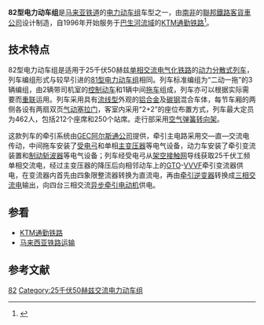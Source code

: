 {{增加來源|time=2014-10-14}}
{{noteTA
|G1=Railway
}}
{{鐵路車輛
|車輛名稱=马来亚铁道82型电力动车组
|公司色=
|圖像=Class 82 KTM Komuter train, Kuala Lumpur.jpg
|圖像說明=
|類型=[[电力动车组|电力动车组]]
|原產國={{SAF}}
|設計=
|製造=[[联合车辆|联合车辆]]
|訂單編號=
|車輛編號=EMU 41~EMU 62
|製造年份=1996年—1997年
|投入服務=
|用戶={{flagicon|MAL}} [[马来亚铁道|马来亚铁道]]
|產量=22组
|輛數=
|編組=3辆（2M1T）
|營運最高速度=120
|設計最高速度=160
|試驗最高速度=
|起動加速度=
|減速度（正常）=
|減速度（緊急）=
|載客量=
|編組載客量=212（座席）+250（站席）
|編組長度=68.4
|全長=先头车：22,200 mm<br />中间车：23,200
|全闊=2,750
|全高=3,855
|車輛重量=
|編組總重量=130
|軸重=
|軸距=
|軌距=1,000
|輪徑=
|轉向架=
|車身物料=[[铝合金|铝合金]]、[[碳钢|碳钢]]
|電化方式=AC 25kV 50Hz
|傳動方式=交—直—交流电
|牽引電動機=
|電動機輸出=
|編組輸出=
|傳動比=
|控制裝置=[[可關斷晶閘管|GTO]]-[[VVVF|VVVF]]
|制動方式=[[空气制动|空气制动]]、[[再生制动|再生制动]]
|保安裝置=[[列车自动保护系统|ATP]]
|全寬備註=
}}
'''82型电力动车组'''是[[马来亚铁道|马来亚铁道]]的[[电力动车组|电力动车组]]车型之一，由[[南非|南非]]的[[聯邦鐵路客貨車公司|聯邦鐵路客貨車公司]]设计制造，自1996年开始服务于[[巴生河流域|巴生河流域]]的[[KTM通勤铁路|KTM通勤铁路]]<ref>{{Cite web |url=http://www.ktmkomuter.com.my/about_us/komi.php#here |title=KOMI |accessdate=2014-10-10 |publisher=KTM Komuter |date= |archive-date=2010-04-29 |archive-url=https://web.archive.org/web/20100429181809/http://www.ktmkomuter.com.my/about_us/komi.php#here |dead-url=yes }}</ref>。

==技术特点==
82型电力动车组是适用于25千伏50赫兹[[單相交流電|单相交流]][[电气化铁路|电气化铁路]]的[[动力分散式列车|动力分散式列车]]，列车编组形式与较早引进的[[马来亚铁道81型电力动车组|81型电力动车组]]相同。列车标准编组为“二动一拖”的3辆编组，由2辆带司机室的[[控制车|控制]][[动车组动车|动车]]和1辆中间[[动车组拖车|拖车]]组成，列车亦可以根据实际需要而[[機車重聯|重联]]运用。列车采用具有[[流线型|流线型]]外观的[[铝合金|铝合金]]及[[碳钢|碳钢]]混合车体，每节车厢的两侧各设有两扇双页[[內崁式門|气动塞拉门]]，客室内采用“2+2”的座位布置方式，列车最大定员为462人，包括212个座席和250个站席。走行部采用[[空气弹簧|空气弹簧]][[转向架|转向架]]。

这款列车的牵引系统由[[阿尔斯通公司|GEC阿尔斯通公司]]提供，牵引主电路采用交—直—交流电传动，中间拖车安装了[[受电弓|受电弓]]和单相[[变压器|主变压器]]等电气设备，动力车安装了牵引变流装置和[[斩波器|制动斩波器]]等电气设备；列车经受电弓从[[架空接触网|架空接触网]]导线获取25千伏工频单相交流电，经过主变压器的降压后向相邻动车上的[[可關斷晶閘管|GTO]]-[[VVVF|VVVF]]牵引变流器供电，在变流器内首先由四象限整流器转换为直流电，再由[[逆变器|牵引逆变器]]转换成[[三相交流电|三相交流电]]输出，向四台三相交流[[异步电动机|异步]][[牵引电动机|牵引电动机]]供电。

==参看==
{{Portal box|马来西亚|铁路}}
*[[KTM通勤铁路|KTM通勤铁路]]
*[[马来西亚铁路运输|马来西亚铁路运输]]

==参考文献==
{{Reflist}}

{{KTM rolling stock}}

{{DEFAULTSORT:KTM Class 82}}
[[Category:马来西亚电力动车组|82]]
[[Category:25千伏50赫兹交流电力动车组|Category:25千伏50赫兹交流电力动车组]]